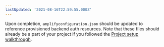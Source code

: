 ```yaml
---
lastUpdated: '2021-08-16T22:59:55.000Z'
---
```

Upon completion, `amplifyconfiguration.json` should be updated to reference provisioned backend auth resources.  Note that these files should already be a part of your project if you followed the [Project setup walkthrough](/lib/project-setup/create-application).
